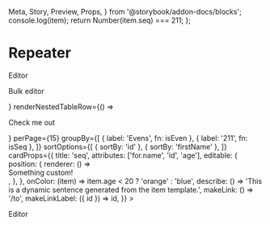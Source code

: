   Meta,
  Story,
  Preview,
  Props,
} from '@storybook/addon-docs/blocks';
  console.log(item);
  return Number(item.seq) === 211;
};

<Meta title="Repeater/Repeater" component={Repeater} />

# Repeater

<Preview>
  <Story name="Empty">
    <Repeater data={[]}>
      <p>Editor</p>
    </Repeater>
  </Story>
  <Story name="Custom renderers">
    <Repeater
      bulkEditorComponent={<p>Bulk editor</p>}
      renderNestedTableRow={() => <p>Check me out</p>}
      perPage={15}
      groupBy={[
        { label: 'Evens', fn: isEven },
        { label: '211', fn: isSeq },
      ]}
      sortOptions={[
        { sortBy: 'id' },
        { sortBy: 'firstName' },
      ]}
      cardProps={{
        title: 'seq',
        attributes: ['for.name', 'id', 'age'],
        editable: {
          position: {
            renderer: () => <div>Something custom!</div>,
          },
        },
        onColor: (item) =>
          item.age < 20 ? 'orange' : 'blue',
        describe: () =>
          'This is a dynamic sentence generated from the item template.',
        makeLink: () => '/to',
        makeLinkLabel: ({ id }) => id,
      }}
    >
      <p>Editor</p>
    </Repeater>
  </Story>
</Preview>
